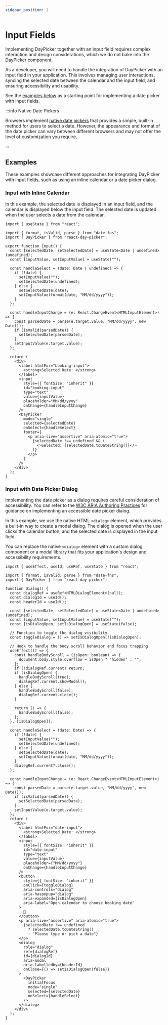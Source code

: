 ```yaml
---
sidebar_position: 1
---
```


# Input Fields

Implementing DayPicker together with an input field requires complex interaction and design considerations, which we do not bake into the DayPicker component.

As a developer, you will need to handle the integration of DayPicker with an input field in your application. This involves managing user interactions, syncing the selected date between the calendar and the input field, and ensuring accessibility and usability.

See the [examples below](#examples) as a starting point for implementing a date picker with input fields.

:::info Native Date Pickers

Browsers implement [native date pickers](https://developer.mozilla.org/en-US/docs/Web/HTML/Element/input/date) that provides a simple, built-in method for users to select a date.
However, the appearance and format of the date picker can vary between different browsers and may not offer the level of customization you require.

:::

## Examples

These examples showcase different approaches for integrating DayPicker with input fields, such as using an inline calendar or a date picker dialog.

### Input with Inline Calendar

In this example, the selected date is displayed in an input field, and the calendar is displayed below the input field. The selected date is updated when the user selects a date from the calendar.

<BrowserWindow>
  <Examples.Input />
</BrowserWindow>

```tsx
import { useState } from "react";

import { format, isValid, parse } from "date-fns";
import { DayPicker } from "react-day-picker";

export function Input() {
  const [selectedDate, setSelectedDate] = useState<Date | undefined>(undefined);
  const [inputValue, setInputValue] = useState("");

  const handleSelect = (date: Date | undefined) => {
    if (!date) {
      setInputValue("");
      setSelectedDate(undefined);
    } else {
      setSelectedDate(date);
      setInputValue(format(date, "MM/dd/yyyy"));
    }
  };

  const handleInputChange = (e: React.ChangeEvent<HTMLInputElement>) => {
    const parsedDate = parse(e.target.value, "MM/dd/yyyy", new Date());
    if (isValid(parsedDate)) {
      setSelectedDate(parsedDate);
    }
    setInputValue(e.target.value);
  };

  return (
    <div>
      <label htmlFor="booking-input">
        <strong>Selected Date: </strong>
      </label>
      <input
        style={{ fontSize: "inherit" }}
        id="booking-input"
        type="text"
        value={inputValue}
        placeholder="MM/dd/yyyy"
        onChange={handleInputChange}
      />
      <DayPicker
        mode="single"
        selected={selectedDate}
        onSelect={handleSelect}
        footer={
          <p aria-live="assertive" aria-atomic="true">
            {selectedDate !== undefined && (
              <>Selected: {selectedDate.toDateString()}</>
            )}
          </p>
        }
      />
    </div>
  );
}
```

### Input with Date Picker Dialog

Implementing the date picker as a dialog requires careful consideration of accessibility. You can refer to the [W3C ARIA Authoring Practices](https://www.w3.org/WAI/ARIA/apg/patterns/dialog-modal/examples/datepicker-dialog/) for guidance on implementing an accessible date picker dialog.

In this example, we use the native HTML `<dialog>` element, which provides a built-in way to create a modal dialog. The dialog is opened when the user clicks the calendar button, and the selected date is displayed in the input field.

You can replace the native `<dialog>` element with a custom dialog component or a modal library that fits your application's design and accessibility requirements.

<BrowserWindow>
  <Examples.Dialog />
</BrowserWindow>

```tsx
import { useEffect, useId, useRef, useState } from "react";

import { format, isValid, parse } from "date-fns";
import { DayPicker } from "react-day-picker";

function Dialog() {
  const dialogRef = useRef<HTMLDialogElement>(null);
  const dialogId = useId();
  const headerId = useId();

  const [selectedDate, setSelectedDate] = useState<Date | undefined>(undefined);
  const [inputValue, setInputValue] = useState("");
  const [isDialogOpen, setIsDialogOpen] = useState(false);

  // Function to toggle the dialog visibility
  const toggleDialog = () => setIsDialogOpen(!isDialogOpen);

  // Hook to handle the body scroll behavior and focus trapping
  useEffect(() => {
    const handleBodyScroll = (isOpen: boolean) => {
      document.body.style.overflow = isOpen ? "hidden" : "";
    };
    if (!dialogRef.current) return;
    if (isDialogOpen) {
      handleBodyScroll(true);
      dialogRef.current.showModal();
    } else {
      handleBodyScroll(false);
      dialogRef.current.close();
    }

    return () => {
      handleBodyScroll(false);
    };
  }, [isDialogOpen]);

  const handleSelect = (date: Date) => {
    if (!date) {
      setInputValue("");
      setSelectedDate(undefined);
    } else {
      setSelectedDate(date);
      setInputValue(format(date, "MM/dd/yyyy"));
    }
    dialogRef.current?.close();
  };

  const handleInputChange = (e: React.ChangeEvent<HTMLInputElement>) => {
    const parsedDate = parse(e.target.value, "MM/dd/yyyy", new Date());
    if (isValid(parsedDate)) {
      setSelectedDate(parsedDate);
    }
    setInputValue(e.target.value);
  };
  return (
    <div>
      <label htmlFor="date-input">
        <strong>Selected Date: </strong>
      </label>
      <input
        style={{ fontSize: "inherit" }}
        id="date-input"
        type="text"
        value={inputValue}
        placeholder={"MM/dd/yyyy"}
        onChange={handleInputChange}
      />
      <button
        style={{ fontSize: "inherit" }}
        onClick={toggleDialog}
        aria-controls="dialog"
        aria-haspopup="dialog"
        aria-expanded={isDialogOpen}
        aria-label="Open calendar to choose booking date"
      >
        📆
      </button>
      <p aria-live="assertive" aria-atomic="true">
        {selectedDate !== undefined
          ? selectedDate.toDateString()
          : "Please type or pick a date"}
      </p>
      <dialog
        role="dialog"
        ref={dialogRef}
        id={dialogId}
        aria-modal
        aria-labelledby={headerId}
        onClose={() => setIsDialogOpen(false)}
      >
        <DayPicker
          initialFocus
          mode="single"
          selected={selectedDate}
          onSelect={handleSelect}
        />
      </dialog>
    </div>
  );
}
```
